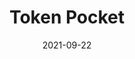 ---
title: Token Pocket
category: Exchanges & wallet
status: publish
date: 2021-09-22
slug: Token Pocket
website: https://www.tokenpocket.pro
twitter:
logo: /img/Token Pocket.png
featured_img: https://wp.gcap1.iotex.io/wp-content/uploads/2021/09/tokenpocket-header.png
telegram:
---